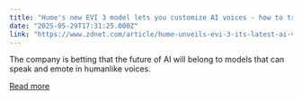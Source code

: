 ```yaml
---
title: "Hume's new EVI 3 model lets you customize AI voices - how to try it"
date: "2025-05-29T17:31:25.000Z"
link: "https://www.zdnet.com/article/hume-unveils-evi-3-its-latest-ai-voice-model/"
---
```


The company is betting that the future of AI will belong to models that can speak and emote in humanlike voices.

[Read more](https://www.zdnet.com/article/hume-unveils-evi-3-its-latest-ai-voice-model/)
